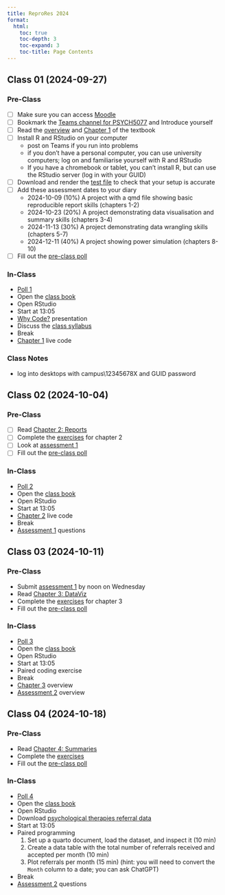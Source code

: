 ```yaml
---
title: ReproRes 2024
format:
  html:
    toc: true
    toc-depth: 3
    toc-expand: 3
    toc-title: Page Contents
---
```


## Class 01 (2024-09-27)


### Pre-Class 

- [ ] Make sure you can access [Moodle](https://moodle.gla.ac.uk/course/view.php?id=44432)
- [ ] Bookmark the [Teams channel for PSYCH5077](https://sway.cloud.microsoft/ZRGtRvWTGltD5q3P) and Introduce yourself
- [ ] Read the [overview](https://psyteachr.github.io/reprores-v4/) and [Chapter 1](https://psyteachr.github.io/reprores-v4/01-intro.html) of the textbook
- [ ] Install R and RStudio on your computer
    - post on Teams if you run into problems
    - if you don't have a personal computer, you can use university computers; log on and familiarise yourself with R and RStudio
    - If you have a chromebook or tablet, you can't install R, but can use the RStudio server (log in with your GUID)
- [ ] Download and render the [test file](resources/reprores_test.qmd) to check that your setup is accurate
- [ ] Add these assessment dates to your diary
    - 2024-10-09 (10%) A project with a qmd file showing basic reproducible report skills (chapters 1-2)
    - 2024-10-23 (20%) A project demonstrating data visualisation and summary skills (chapters 3-4)
    - 2024-11-13 (30%) A project demonstrating data wrangling skills (chapters 5-7)
    - 2024-12-11 (40%) A project showing power simulation (chapters 8-10)
- [ ] Fill out the [pre-class poll](https://forms.gle/iPwNuTg5aooVjSvN7)

### In-Class

- [Poll 1](polls/poll-01.html)
- Open the [class book](https://psyteachr.github.io/reprores-v4/)
- Open RStudio 
- Start at 13:05
- [Why Code?](https://debruine.github.io/why-code/) presentation
- Discuss the [class syllabus](https://moodle.gla.ac.uk/course/view.php?id=44432)
- Break
- [Chapter 1](https://psyteachr.github.io/reprores-v4/01-intro.html) live code

### Class Notes

- log into desktops with campus\12345678X and GUID password

## Class 02 (2024-10-04)

### Pre-Class

- [ ] Read [Chapter 2: Reports](https://psyteachr.github.io/reprores-v4/02-reports.html)
- [ ] Complete the [exercises](https://psyteachr.github.io/reprores-v4/02-reports.html#sec-exercises-reports) for chapter 2
- [ ] Look at [assessment 1](https://psyteachr.github.io/reprores-v4/assessment-1.html)
- [ ] Fill out the [pre-class poll](https://forms.gle/6JkELpVZcK3j5W7P6)

### In-Class

- [Poll 2](polls/poll-02.html)
- Open the [class book](https://psyteachr.github.io/reprores-v4/)
- Open RStudio 
- Start at 13:05
- [Chapter 2](https://psyteachr.github.io/reprores-v4/02-reports.html) live code
- Break
- [Assessment 1](https://psyteachr.github.io/reprores-v4/assessment-1.html) questions

## Class 03 (2024-10-11)

### Pre-Class

- Submit [assessment 1](https://psyteachr.github.io/reprores-v4/assessment-1.html) by noon on Wednesday
- Read [Chapter 3: DataViz](https://psyteachr.github.io/reprores-v4/03-viz.html)
- Complete the [exercises](https://psyteachr.github.io/reprores-v4/03-viz.html#exercises) for chapter 3
- Fill out the [pre-class poll](https://forms.gle/g6YoyMgtLQBqgyH89)

### In-Class

- [Poll 3](polls/poll-03.html)
- Open the [class book](https://psyteachr.github.io/reprores-v4/)
- Open RStudio 
- Start at 13:05
- Paired coding exercise
- Break
- [Chapter 3](https://psyteachr.github.io/reprores-v4/03-viz.html) overview
- [Assessment 2](https://psyteachr.github.io/reprores-v4/assessment-2.html) overview


## Class 04 (2024-10-18)

### Pre-Class

- Read [Chapter 4: Summaries](https://psyteachr.github.io/reprores-v4/04-summary.html)
- Complete the [exercises](https://psyteachr.github.io/reprores-v4/04-summary.html#exercises)
- Fill out the [pre-class poll](https://forms.gle/ZWiUH44aZZahGvwZ9)

### In-Class

- [Poll 4](polls/poll-04.html)
- Open the [class book](https://psyteachr.github.io/reprores-v4/)
- Open RStudio 
- Download [psychological therapies referral data](https://www.opendata.nhs.scot/dataset/psychological-therapies-waiting-times/resource/cfc4b998-c3d6-418f-91e6-a17806de94e0)
- Start at 13:05
- Paired programming
    1. Set up a quarto document, load the dataset, and inspect it (10 min)
    2. Create a data table with the total number of referrals received and accepted per month (10 min)
    3. Plot referrals per month (15 min)
        (hint: you will need to convert the `Month` column to a date; you can ask ChatGPT)
- Break
- [Assessment 2](https://psyteachr.github.io/reprores-v4/assessment-2.html) questions
